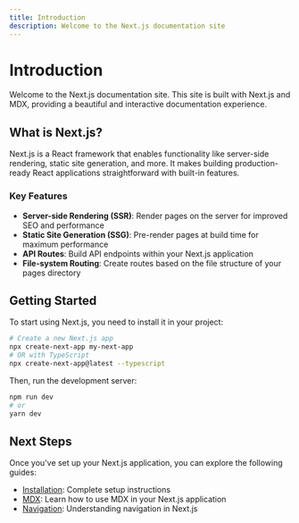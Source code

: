 ```yaml
---
title: Introduction
description: Welcome to the Next.js documentation site
---
```


# Introduction

Welcome to the Next.js documentation site. This site is built with Next.js and MDX, providing a beautiful and interactive documentation experience.

## What is Next.js?

Next.js is a React framework that enables functionality like server-side rendering, static site generation, and more. It makes building production-ready React applications straightforward with built-in features.

### Key Features

- **Server-side Rendering (SSR)**: Render pages on the server for improved SEO and performance
- **Static Site Generation (SSG)**: Pre-render pages at build time for maximum performance
- **API Routes**: Build API endpoints within your Next.js application
- **File-system Routing**: Create routes based on the file structure of your pages directory

## Getting Started

To start using Next.js, you need to install it in your project:

```bash
# Create a new Next.js app
npx create-next-app my-next-app
# OR with TypeScript
npx create-next-app@latest --typescript
```

Then, run the development server:

```bash
npm run dev
# or
yarn dev
```

## Next Steps

Once you've set up your Next.js application, you can explore the following guides:

- [Installation](/docs/installation): Complete setup instructions
- [MDX](/docs/features/mdx): Learn how to use MDX in your Next.js application
- [Navigation](/docs/guides/navigation): Understanding navigation in Next.js